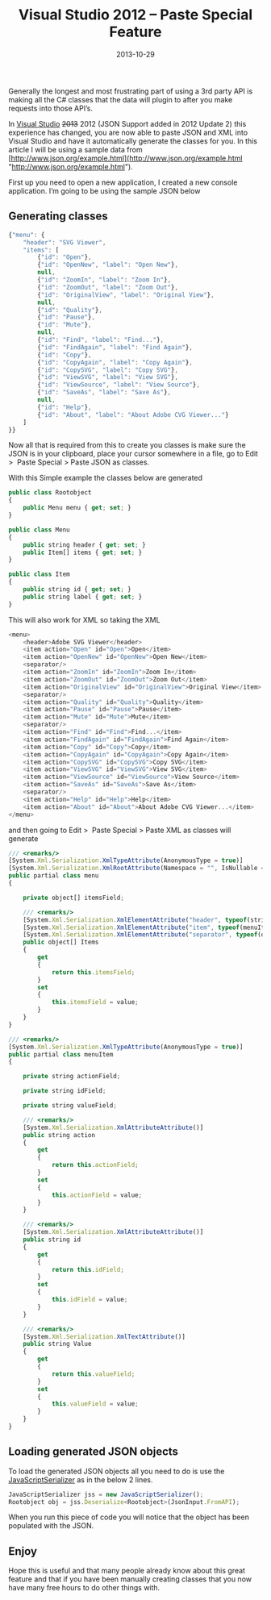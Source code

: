 ﻿---
title: 'Visual Studio 2012 – Paste Special Feature'
date: 2013-10-29
tags: ['Visual Studio', 'XML', 'JSON', 'Visual Studio 2013']
draft: false
summary: 'Generally the longest and most frustrating part of using a 3rd party API is making all the C# classes that the data will plugin to after you make requests into those API’s.'
---


Generally the longest and most frustrating part of using a 3rd party API is making all the C# classes that the data will plugin to after you make requests into those API’s.
 
In [Visual Studio](http://www.microsoft.com/visualstudio/eng) ~~2013~~ 2012 (JSON Support added in 2012 Update 2) this experience has changed, you are now able to paste JSON and XML into Visual Studio and have it automatically generate the classes for you. In this article I will be using a sample data from [http://www.json.org/example.html](http://www.json.org/example.html "http://www.json.org/example.html").
 
First up you need to open a new application, I created a new console application. I’m going to be using the sample JSON below
 
## 
 
## Generating classes


```javascript
{"menu": {
    "header": "SVG Viewer",
    "items": [
        {"id": "Open"},
        {"id": "OpenNew", "label": "Open New"},
        null,
        {"id": "ZoomIn", "label": "Zoom In"},
        {"id": "ZoomOut", "label": "Zoom Out"},
        {"id": "OriginalView", "label": "Original View"},
        null,
        {"id": "Quality"},
        {"id": "Pause"},
        {"id": "Mute"},
        null,
        {"id": "Find", "label": "Find..."},
        {"id": "FindAgain", "label": "Find Again"},
        {"id": "Copy"},
        {"id": "CopyAgain", "label": "Copy Again"},
        {"id": "CopySVG", "label": "Copy SVG"},
        {"id": "ViewSVG", "label": "View SVG"},
        {"id": "ViewSource", "label": "View Source"},
        {"id": "SaveAs", "label": "Save As"},
        null,
        {"id": "Help"},
        {"id": "About", "label": "About Adobe CVG Viewer..."}
    ]
}}
```


Now all that is required from this to create you classes is make sure the JSON is in your clipboard, place your cursor somewhere in a file, go to Edit &gt;  Paste Special &gt; Paste JSON as classes.

With this Simple example the classes below are generated


```javascript
public class Rootobject
{
    public Menu menu { get; set; }
}

public class Menu
{
    public string header { get; set; }
    public Item[] items { get; set; }
}

public class Item
{
    public string id { get; set; }
    public string label { get; set; }
}
```


This will also work for XML so taking the XML


```javascript
<menu>
    <header>Adobe SVG Viewer</header>
    <item action="Open" id="Open">Open</item>
    <item action="OpenNew" id="OpenNew">Open New</item>
    <separator/>
    <item action="ZoomIn" id="ZoomIn">Zoom In</item>
    <item action="ZoomOut" id="ZoomOut">Zoom Out</item>
    <item action="OriginalView" id="OriginalView">Original View</item>
    <separator/>
    <item action="Quality" id="Quality">Quality</item>
    <item action="Pause" id="Pause">Pause</item>
    <item action="Mute" id="Mute">Mute</item>
    <separator/>
    <item action="Find" id="Find">Find...</item>
    <item action="FindAgain" id="FindAgain">Find Again</item>
    <item action="Copy" id="Copy">Copy</item>
    <item action="CopyAgain" id="CopyAgain">Copy Again</item>
    <item action="CopySVG" id="CopySVG">Copy SVG</item>
    <item action="ViewSVG" id="ViewSVG">View SVG</item>
    <item action="ViewSource" id="ViewSource">View Source</item>
    <item action="SaveAs" id="SaveAs">Save As</item>
    <separator/>
    <item action="Help" id="Help">Help</item>
    <item action="About" id="About">About Adobe CVG Viewer...</item>
</menu>
```


and then going to Edit &gt;  Paste Special &gt; Paste XML as classes will generate


```javascript
/// <remarks/>
[System.Xml.Serialization.XmlTypeAttribute(AnonymousType = true)]
[System.Xml.Serialization.XmlRootAttribute(Namespace = "", IsNullable = false)]
public partial class menu
{

    private object[] itemsField;

    /// <remarks/>
    [System.Xml.Serialization.XmlElementAttribute("header", typeof(string))]
    [System.Xml.Serialization.XmlElementAttribute("item", typeof(menuItem))]
    [System.Xml.Serialization.XmlElementAttribute("separator", typeof(object))]
    public object[] Items
    {
        get
        {
            return this.itemsField;
        }
        set
        {
            this.itemsField = value;
        }
    }
}

/// <remarks/>
[System.Xml.Serialization.XmlTypeAttribute(AnonymousType = true)]
public partial class menuItem
{

    private string actionField;

    private string idField;

    private string valueField;

    /// <remarks/>
    [System.Xml.Serialization.XmlAttributeAttribute()]
    public string action
    {
        get
        {
            return this.actionField;
        }
        set
        {
            this.actionField = value;
        }
    }

    /// <remarks/>
    [System.Xml.Serialization.XmlAttributeAttribute()]
    public string id
    {
        get
        {
            return this.idField;
        }
        set
        {
            this.idField = value;
        }
    }

    /// <remarks/>
    [System.Xml.Serialization.XmlTextAttribute()]
    public string Value
    {
        get
        {
            return this.valueField;
        }
        set
        {
            this.valueField = value;
        }
    }
}
```


## Loading generated JSON objects

To load the generated JSON objects all you need to do is use the [JavaScriptSerializer](http://msdn.microsoft.com/en-us/library/system.web.script.serialization.javascriptserializer.aspx) as in the below 2 lines.


```javascript
JavaScriptSerializer jss = new JavaScriptSerializer();
Rootobject obj = jss.Deserialize<Rootobject>(JsonInput.FromAPI);
```


When you run this piece of code you will notice that the object has been populated with the JSON.

## Enjoy

Hope this is useful and that many people already know about this great feature and that if you have been manually creating classes that you now have many free hours to do other things with.

